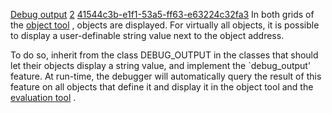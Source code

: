 [[Property:title|Debug output]]
[[Property:weight|2]]
[[Property:uuid|41544c3b-e1f1-53a5-ff63-e63224c32fa3]]
In both grids of the [[Objects tool: Introduction|object tool]] , objects are displayed. For virtually all objects, it is possible to display a user-definable string value next to the object address. 

To do so, inherit from the class <eiffel>DEBUG_OUTPUT</eiffel> in the classes that should let their objects display a string value, and implement the `debug_output' feature. At run-time, the debugger will automatically query the result of this feature on all objects that define it and display it in the object tool and the [[Expression evaluation|evaluation tool]] . 

{{sample|The <eiffel>NUMERIC</eiffel> class inherits from the <eiffel>DEBUG_OUTPUT</eiffel> one so that it is possible to see the value of *_REF objects without expanding them. }}

{{tip|If an object has a long string output or an output with carriage returns, for instance, pick-and-drop it to the expanded display command  [[Image:debugger-expand-info-icon]]  in the object tool. }}




